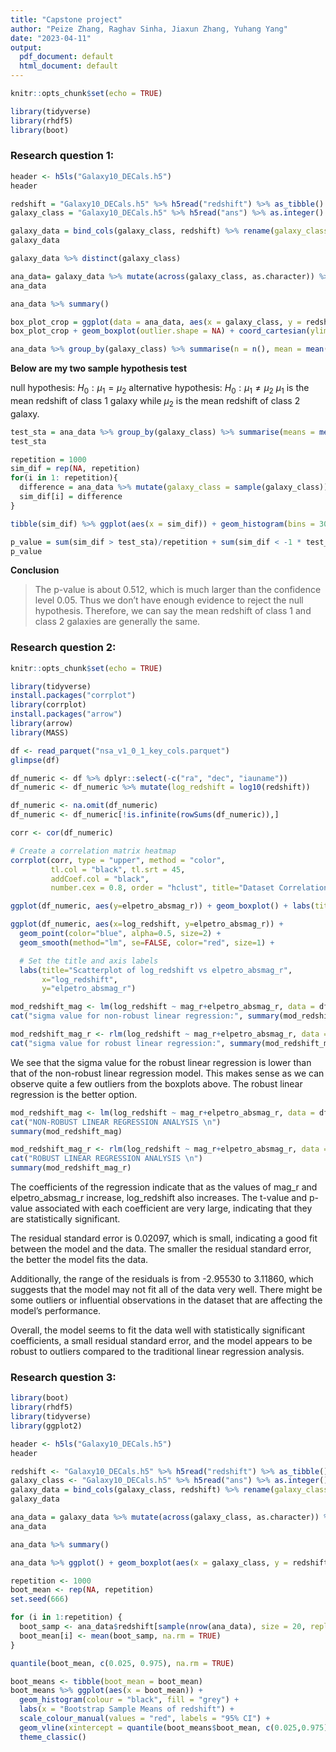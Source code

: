---
title: "Capstone project"
author: "Peize Zhang, Raghav Sinha, Jiaxun Zhang, Yuhang Yang"
date: "2023-04-11"
output:
  pdf_document: default
  html_document: default
---

```{r setup, include=FALSE}
knitr::opts_chunk$set(echo = TRUE)
```

```{r libraries}
library(tidyverse)
library(rhdf5)
library(boot)

```
### Research question 1:

```{r view data}
header <- h5ls("Galaxy10_DECals.h5")
header
```

```{r read data}
redshift = "Galaxy10_DECals.h5" %>% h5read("redshift") %>% as_tibble()
galaxy_class = "Galaxy10_DECals.h5" %>% h5read("ans") %>% as.integer() %>% as.factor() %>% as_tibble()
```

```{r bind col, message = FALSE}
galaxy_data = bind_cols(galaxy_class, redshift) %>% rename(galaxy_class = "value...1", redshift = "value...2")
galaxy_data
```

```{r view distinct galaxy class}
galaxy_data %>% distinct(galaxy_class)
```

```{r create analysis data}
ana_data= galaxy_data %>% mutate(across(galaxy_class, as.character)) %>% filter(galaxy_class == "1" | galaxy_class == "2", !is.na(redshift))
ana_data
```
```{r summary table}
ana_data %>% summary()
```

```{r box_plot}
box_plot_crop = ggplot(data = ana_data, aes(x = galaxy_class, y = redshift))
box_plot_crop + geom_boxplot(outlier.shape = NA) + coord_cartesian(ylim = c(0, 0.25)) + labs(x = "Galaxy class", y = "Redshift value")
```

```{r bar_plot}
ana_data %>% group_by(galaxy_class) %>% summarise(n = n(), mean = mean(redshift)) %>% ggplot() + geom_col(aes(x = galaxy_class, y = mean)) + labs(x = "Galaxy class", y = "Mean redshift") + NULL
```

**Below are my two sample hypothesis test**

 null hypothesis: $H_0:\mu_{1}=\mu_{2}$
 alternative hypothesis: $H_0:\mu_{1}\neq\mu_{2}$
 $\mu_{1}$ is the mean redshift of class 1 galaxy while $\mu_{2}$ is the mean    redshift of class 2 galaxy.

```{r test statistics}
test_sta = ana_data %>% group_by(galaxy_class) %>% summarise(means = mean(redshift)) %>% summarise(diff(means)) %>% as.numeric()
test_sta
```

```{r shuffling}
repetition = 1000
sim_dif = rep(NA, repetition)
for(i in 1: repetition){
  difference = ana_data %>% mutate(galaxy_class = sample(galaxy_class)) %>% group_by(galaxy_class) %>% summarise(means = mean(redshift)) %>% summarise(diff(means)) %>% as.numeric()
  sim_dif[i] = difference
}
```

```{r histogram (can't be shown in slides)}
tibble(sim_dif) %>% ggplot(aes(x = sim_dif)) + geom_histogram(bins = 30, color = "black", fill = "grey")
```

```{r p_value}
p_value = sum(sim_dif > test_sta)/repetition + sum(sim_dif < -1 * test_sta )/ repetition
p_value
```
**Conclusion**

> The p-value is about 0.512, which is much larger than the confidence level 0.05. Thus we don't have enough evidence to reject the null hypothesis. Therefore, we can say the mean redshift of class 1 and class 2 galaxies are generally the same.

### Research question 2:

```{r}
knitr::opts_chunk$set(echo = TRUE)
```
```{r, message = FALSE}
library(tidyverse)
install.packages("corrplot")
library(corrplot)
install.packages("arrow")
library(arrow)
library(MASS)
```

```{r}
df <- read_parquet("nsa_v1_0_1_key_cols.parquet")
glimpse(df)
```

```{r}
df_numeric <- df %>% dplyr::select(-c("ra", "dec", "iauname"))
df_numeric <- df_numeric %>% mutate(log_redshift = log10(redshift))

df_numeric <- na.omit(df_numeric)
df_numeric <- df_numeric[!is.infinite(rowSums(df_numeric)),]

```
```{r}
corr <- cor(df_numeric)

# Create a correlation matrix heatmap
corrplot(corr, type = "upper", method = "color", 
         tl.col = "black", tl.srt = 45, 
         addCoef.col = "black", 
         number.cex = 0.8, order = "hclust", title="Dataset Correlation Matrix Heatmap")
```
```{r}
ggplot(df_numeric, aes(y=elpetro_absmag_r)) + geom_boxplot() + labs(title="Boxplot of the distribution of elpetro_absmag_r")
```

```{r}
ggplot(df_numeric, aes(x=log_redshift, y=elpetro_absmag_r)) +
  geom_point(color="blue", alpha=0.5, size=2) +
  geom_smooth(method="lm", se=FALSE, color="red", size=1) +

  # Set the title and axis labels
  labs(title="Scatterplot of log_redshift vs elpetro_absmag_r",
       x="log_redshift",
       y="elpetro_absmag_r")

```

```{r}
mod_redshift_mag <- lm(log_redshift ~ mag_r+elpetro_absmag_r, data = df_numeric)
cat("sigma value for non-robust linear regression:", summary(mod_redshift_mag)$sigma, "\n")

mod_redshift_mag_r <- rlm(log_redshift ~ mag_r+elpetro_absmag_r, data = df_numeric)
cat("sigma value for robust linear regression:", summary(mod_redshift_mag_r)$sigma, "\n")
```
We see that the sigma value for the robust linear regression is lower than that of the non-robust linear regression model. This makes sense as we can observe quite a few outliers from the boxplots above. The robust linear regression is the better option.

```{r}
mod_redshift_mag <- lm(log_redshift ~ mag_r+elpetro_absmag_r, data = df_numeric)
cat("NON-ROBUST LINEAR REGRESSION ANALYSIS \n")
summary(mod_redshift_mag)

mod_redshift_mag_r <- rlm(log_redshift ~ mag_r+elpetro_absmag_r, data = df_numeric)
cat("ROBUST LINEAR REGRESSION ANALYSIS \n")
summary(mod_redshift_mag_r)

```
The coefficients of the regression indicate that as the values of mag_r and elpetro_absmag_r increase, log_redshift also increases. The t-value and p-value associated with each coefficient are very large, indicating that they are statistically significant.

The residual standard error is 0.02097, which is small, indicating a good fit between the model and the data. The smaller the residual standard error, the better the model fits the data.

Additionally, the range of the residuals is from -2.95530 to 3.11860, which suggests that the model may not fit all of the data very well. There might be some outliers or influential observations in the dataset that are affecting the model's performance.

Overall, the model seems to fit the data well with statistically significant coefficients, a small residual standard error, and the model appears to be robust to outliers compared to the traditional linear regression analysis.

### Research question 3:

```{r}
library(boot)
library(rhdf5)
library(tidyverse)
library(ggplot2)
```


```{r}
header <- h5ls("Galaxy10_DECals.h5")
header
```

```{r}
redshift <- "Galaxy10_DECals.h5" %>% h5read("redshift") %>% as_tibble()
galaxy_class <- "Galaxy10_DECals.h5" %>% h5read("ans") %>% as.integer() %>% as.factor() %>% as_tibble()
galaxy_data = bind_cols(galaxy_class, redshift) %>% rename(galaxy_class = "value...1", redshift = "value...2")
galaxy_data
```

```{r}
ana_data = galaxy_data %>% mutate(across(galaxy_class, as.character)) %>% filter(galaxy_class == "4",!is.na(redshift))
ana_data
```

```{r}
ana_data %>% summary()
```

```{r}
ana_data %>% ggplot() + geom_boxplot(aes(x = galaxy_class, y = redshift),na.rm = TRUE) + labs(x = "Cigar-Shaped Smooth Galaxies", y = "reshift value") + NULL
```

```{r}
repetition <- 1000
boot_mean <- rep(NA, repetition)
set.seed(666)

for (i in 1:repetition) {
  boot_samp <- ana_data$redshift[sample(nrow(ana_data), size = 20, replace = TRUE)]
  boot_mean[i] <- mean(boot_samp, na.rm = TRUE)
}

quantile(boot_mean, c(0.025, 0.975), na.rm = TRUE)

```

```{r}
boot_means <- tibble(boot_mean = boot_mean)
boot_means %>% ggplot(aes(x = boot_mean)) +
  geom_histogram(colour = "black", fill = "grey") +
  labs(x = "Bootstrap Sample Means of redshift") +
  scale_colour_manual(values = "red", labels = "95% CI") +
  geom_vline(xintercept = quantile(boot_means$boot_mean, c(0.025,0.975)), color = "red") +
  theme_classic()

```

